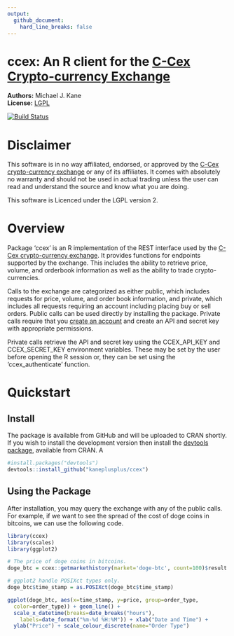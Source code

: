 ```yaml
---
output:
  github_document:
    hard_line_breaks: false
---
```

<!-- README.md is generated from README.Rmd. Please edit that file -->

ccex: An R client for the [C-Cex Crypto-currency Exchange](https://c-cex.com)
=====================================================

**Authors:** Michael J. Kane<br/>
**License:** [LGPL](https://opensource.org/licenses/LGPL-2.1)

[![Build Status](https://travis-ci.org/kaneplusplus/ccex.svg?branch=master)](https://travis-ci.org/kaneplusplus/ccex)

Disclaimer
===

This software is in no way affiliated, endorsed, or approved by the
[C-Cex crypto-currency exchange](https://c-cex.com/) or any of its affiliates. 
It comes with absolutely no warranty and should not be used in actual trading 
unless the user can read and understand the source and know what you are doing.

This software is Licenced under the LGPL version 2.

Overview
===

Package 'ccex' is an R implementation of the REST interface used by the [C-Cex
crypto-currency exchange](https://c-cex.com/). It provides functions 
for endpoints supported by the exchange. This includes the ability 
to retrieve price, volume, and orderbook information as well as the ability
to trade crypto-currencies.

Calls to the exchange are categorized as either public, which includes 
requests for price, volume, and order book information, and private, which 
includes all requests requiring an account including placing buy or sell 
orders. Public calls can be used directly by installing the package. 
Private calls require that you 
[create an account](https://c-cex.com/?id=reg) and create an API and secret 
key with appropriate permissions.

Private calls retrieve the API and secret key using the CCEX_API_KEY and 
CCEX_SECRET_KEY environment variables. These may be set by the user before 
opening the R session or, they can be set using the 'ccex_authenticate' 
function.

Quickstart
===

Install
---

The package is available from GitHub and will be uploaded to CRAN
shortly. If you wish to install the development version then install the 
[devtools package](https://CRAN.R-project.org/package=devtools), available 
from CRAN. A 

```r
#install.packages("devtools")
devtools::install_github("kaneplusplus/ccex")
```

Using the Package
---

After installation, you may query the exchange with any of the public
calls. For example, if we want to see the spread of the cost of doge 
coins in bitcoins, we can use the following code.

```r
library(ccex)
library(scales)
library(ggplot2)

# The price of doge coins in bitcoins.
doge_btc = ccex::getmarkethistory(market='doge-btc', count=100)$result

# ggplot2 handle POSIXct types only.
doge_btc$time_stamp = as.POSIXct(doge_btc$time_stamp)

ggplot(doge_btc, aes(x=time_stamp, y=price, group=order_type, 
  color=order_type)) + geom_line() + 
  scale_x_datetime(breaks=date_breaks("hours"), 
    labels=date_format("%m-%d %H:%M")) + xlab("Date and Time") +
  ylab("Price") + scale_colour_discrete(name="Order Type")
```

[](inst/doc/README_files/figure-markdown_github-hard_line_breaks/unnamed-chunk-2-1.png)
